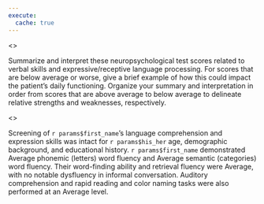 ```yaml
---
execute:
  cache: true
---
```


<<PROMPT>>

Summarize and interpret these neuropsychological test scores related to verbal skills and expressive/receptive language processing. For scores that are below average or worse, give a brief example of how this could impact the patient's daily functioning. Organize your summary and interpretation in order from scores that are above average to below average to delineate relative strengths and weaknesses, respectively.

<<START>>

Screening of `r params$first_name`'s language comprehension and expression skills was
intact for `r params$his_her` age, demographic background, and educational history.
`r params$first_name` demonstrated Average phonemic (letters) word fluency and
Average semantic (categories) word fluency. Their word-finding ability and
retrieval fluency were Average, with no notable dysfluency in informal
conversation. Auditory comprehension and rapid reading and color naming tasks
were also performed at an Average level.

<!-- glue -->
